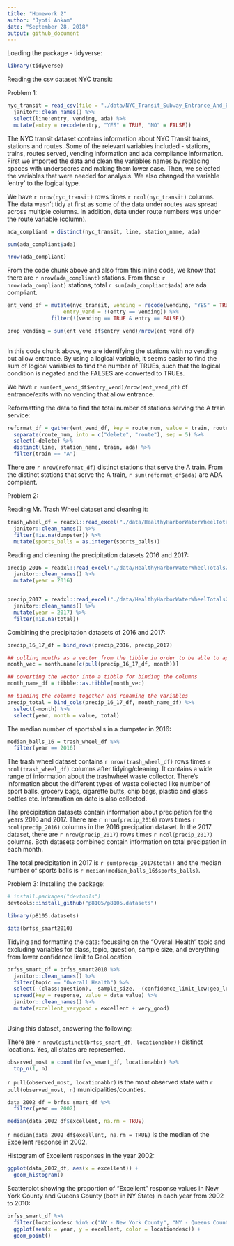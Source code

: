 ```yaml
---
title: "Homework 2"
author: "Jyoti Ankam"
date: "September 28, 2018"
output: github_document
---
```


Loading the package - tidyverse:

```r

library(tidyverse)

```

Reading the csv dataset NYC transit:

Problem 1:
```r

nyc_transit = read_csv(file = "./data/NYC_Transit_Subway_Entrance_And_Exit_Data.csv") %>% 
  janitor::clean_names() %>% 
  select(line:entry, vending, ada) %>% 
  mutate(entry = recode(entry, "YES" = TRUE, "NO" = FALSE))

```

The NYC transit dataset contains information about NYC Transit trains, stations and routes. Some of the relevant variables included - stations, trains, routes served, vending information and ada compliance information.
First we imported the data and clean the variables names by replacing spaces with underscores and making them lower case. Then, we selected the variables that were needed for analysis. We also changed the variable 'entry' to the logical type.

We have `r nrow(nyc_transit)` rows times `r ncol(nyc_transit)` columns. The data wasn't tidy at first as some of the data under routes was spread across multiple columns. In addition, data under route numbers was under the route variable (column).

```r

ada_compliant = distinct(nyc_transit, line, station_name, ada)

sum(ada_compliant$ada)

nrow(ada_compliant)
```

From the code chunk above and also from this inline code, we know that there are `r nrow(ada_compliant)` stations. From these `r nrow(ada_compliant)` stations, total `r sum(ada_compliant$ada)` are ada compliant.


```r

ent_vend_df = mutate(nyc_transit, vending = recode(vending, "YES" = TRUE, "NO" = FALSE),
                  entry_vend = !(entry == vending)) %>% 
              filter(!(vending == TRUE & entry == FALSE))

prop_vending = sum(ent_vend_df$entry_vend)/nrow(ent_vend_df)
  
```

In this code chunk above, we are identifying the stations with no vending but allow entrance. By using a logical variable, it seems easier to find the sum of logical variables to find the number of TRUEs, such that the logical condition is negated and the FALSES are converted to TRUEs.

We have `r sum(ent_vend_df$entry_vend)/nrow(ent_vend_df)` of entrance/exits with no vending that allow entrance.


Reformatting the data to find the total number of stations serving the A train service:

```r

reformat_df = gather(ent_vend_df, key = route_num, value = train, route1:route11) %>% 
  separate(route_num, into = c("delete", "route"), sep = 5) %>% 
  select(-delete) %>% 
  distinct(line, station_name, train, ada) %>% 
  filter(train == "A")

```

There are `r nrow(reformat_df)` distinct stations that serve the A train. From the distinct stations that serve the A train, `r sum(reformat_df$ada)` are ADA compliant.

Problem 2:

Reading Mr. Trash Wheel dataset and cleaning it:

```r

trash_wheel_df = readxl::read_excel("./data/HealthyHarborWaterWheelTotals2017-9-26.xlsx", sheet = "Mr. Trash Wheel", range = "A2:N258") %>% 
  janitor::clean_names() %>% 
  filter(!is.na(dumpster)) %>% 
  mutate(sports_balls = as.integer(sports_balls))

```

Reading and cleaning the precipitation datasets 2016 and 2017:

```r

precip_2016 = readxl::read_excel("./data/HealthyHarborWaterWheelTotals2017-9-26.xlsx", sheet = "2016 Precipitation", range = "A2:B14") %>% 
  janitor::clean_names() %>% 
  mutate(year = 2016) 


precip_2017 = readxl::read_excel("./data/HealthyHarborWaterWheelTotals2017-9-26.xlsx", sheet = "2017 Precipitation", range = "A2:B14") %>% 
  janitor::clean_names() %>% 
  mutate(year = 2017) %>% 
  filter(!is.na(total))

```

Combining the precipitation datasets of 2016 and 2017:

```r

precip_16_17_df = bind_rows(precip_2016, precip_2017)

## pulling months as a vector from the tibble in order to be able to apply the month.name function
month_vec = month.name[c(pull(precip_16_17_df, month))]

## coverting the vector into a tibble for binding the columns
month_name_df = tibble::as.tibble(month_vec)

## binding the columns together and renaming the variables
precip_total = bind_cols(precip_16_17_df, month_name_df) %>% 
  select(-month) %>% 
  select(year, month = value, total)

```

The median number of sportsballs in  a dumpster in 2016:

```r
median_balls_16 = trash_wheel_df %>% 
  filter(year == 2016)

```

The trash wheel dataset contains `r nrow(trash_wheel_df)` rows times `r ncol(trash_wheel_df)` columns after tidying/cleaning. It contains a wide range of information about the trashwheel waste collector. There's information about the different types of waste collected like number of sport balls, grocery bags, cigarette butts, chip bags, plastic and glass bottles etc. Information on date is also collected.


The precipitation datasets contain information about precipation for the years 2016 and 2017. There are `r nrow(precip_2016)` rows times `r ncol(precip_2016)` columns in the 2016 precipation dataset. In the 2017 dataset, there are `r nrow(precip_2017)` rows times `r ncol(precip_2017)` columns. Both datasets combined contain information on total precipation in each month.

The total precipitation in 2017 is `r sum(precip_2017$total)` and the median number of sports balls is `r median(median_balls_16$sports_balls)`.


Problem 3: Installing the package:

```r

# install.packages("devtools")
devtools::install_github("p8105/p8105.datasets")

library(p8105.datasets)

data(brfss_smart2010)
```

Tidying and formatting the data: focussing on the “Overall Health” topic and
excluding variables for class, topic, question, sample size, and everything from lower confidence limit to GeoLocation

```r

brfss_smart_df = brfss_smart2010 %>% 
  janitor::clean_names() %>% 
  filter(topic == "Overall Health") %>% 
  select(-(class:question), -sample_size, -(confidence_limit_low:geo_location)) %>% 
  spread(key = response, value = data_value) %>% 
  janitor::clean_names() %>% 
  mutate(excellent_verygood = excellent + very_good)
  
```

Using this dataset, answering the following:

There are `r nrow(distinct(brfss_smart_df, locationabbr))` distinct locations. Yes, all states are represented.

```r

observed_most = count(brfss_smart_df, locationabbr) %>% 
  top_n(1, n)

```

`r pull(observed_most, locationabbr)` is the most observed state with `r pull(observed_most, n)` municipalities/counties.


```r

data_2002_df = brfss_smart_df %>% 
  filter(year == 2002)

median(data_2002_df$excellent, na.rm = TRUE)

```

`r median(data_2002_df$excellent, na.rm = TRUE)` is the median of the Excellent response in 2002.


Histogram of Excellent responses in the year 2002:

```r

ggplot(data_2002_df, aes(x = excellent)) + 
  geom_histogram()

```

Scatterplot showing the proportion of “Excellent” response values in New York County and Queens County (both in NY State) in each year from 2002 to 2010:

```r

brfss_smart_df %>% 
  filter(locationdesc %in% c("NY - New York County", "NY - Queens County")) %>% 
  ggplot(aes(x = year, y = excellent, color = locationdesc)) +
  geom_point()

```

